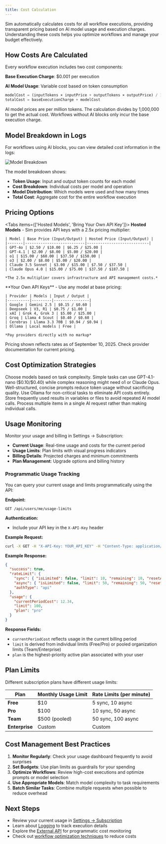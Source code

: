 ```yaml
---
title: Cost Calculation
---
```



Sim automatically calculates costs for all workflow executions, providing transparent pricing based on AI model usage and execution charges. Understanding these costs helps you optimize workflows and manage your budget effectively.

## How Costs Are Calculated

Every workflow execution includes two cost components:

**Base Execution Charge**: $0.001 per execution

**AI Model Usage**: Variable cost based on token consumption
```javascript
modelCost = (inputTokens × inputPrice + outputTokens × outputPrice) / 1,000,000
totalCost = baseExecutionCharge + modelCost
```

<Callout type="info">
  AI model prices are per million tokens. The calculation divides by 1,000,000 to get the actual cost. Workflows without AI blocks only incur the base execution charge.
</Callout>

## Model Breakdown in Logs

For workflows using AI blocks, you can view detailed cost information in the logs:

<div className="flex justify-center">
  <Image
    src="/static/logs/logs-cost.png"
    alt="Model Breakdown"
    width={600}
    height={400}
    className="my-6"
  />
</div>

The model breakdown shows:
- **Token Usage**: Input and output token counts for each model
- **Cost Breakdown**: Individual costs per model and operation
- **Model Distribution**: Which models were used and how many times
- **Total Cost**: Aggregate cost for the entire workflow execution

## Pricing Options

<Tabs items={['Hosted Models', 'Bring Your Own API Key']}>
  <Tab>
    **Hosted Models** - Sim provides API keys with a 2.5x pricing multiplier:
    
    | Model | Base Price (Input/Output) | Hosted Price (Input/Output) |
    |-------|---------------------------|----------------------------|
    | GPT-4o | $2.50 / $10.00 | $6.25 / $25.00 |
    | GPT-4.1 | $2.00 / $8.00 | $5.00 / $20.00 |
    | o1 | $15.00 / $60.00 | $37.50 / $150.00 |
    | o3 | $2.00 / $8.00 | $5.00 / $20.00 |
    | Claude 3.5 Sonnet | $3.00 / $15.00 | $7.50 / $37.50 |
    | Claude Opus 4.0 | $15.00 / $75.00 | $37.50 / $187.50 |
    
    *The 2.5x multiplier covers infrastructure and API management costs.*
  </Tab>
  
  <Tab>
    **Your Own API Keys** - Use any model at base pricing:
    
    | Provider | Models | Input / Output |
    |----------|---------|----------------|
    | Google | Gemini 2.5 | $0.15 / $0.60 |
    | Deepseek | V3, R1 | $0.75 / $1.00 |
    | xAI | Grok 4, Grok 3 | $5.00 / $25.00 |
    | Groq | Llama 4 Scout | $0.40 / $0.60 |
    | Cerebras | Llama 3.3 70B | $0.94 / $0.94 |
    | Ollama | Local models | Free |
    
    *Pay providers directly with no markup*
  </Tab>
</Tabs>

<Callout type="warning">
  Pricing shown reflects rates as of September 10, 2025. Check provider documentation for current pricing.
</Callout>

## Cost Optimization Strategies

<Accordions>
  <Accordion title="Model Selection">
    Choose models based on task complexity. Simple tasks can use GPT-4.1-nano ($0.10/$0.40) while complex reasoning might need o1 or Claude Opus.
  </Accordion>
  
  <Accordion title="Prompt Engineering">
    Well-structured, concise prompts reduce token usage without sacrificing quality.
  </Accordion>
  
  <Accordion title="Local Models">
    Use Ollama for non-critical tasks to eliminate API costs entirely.
  </Accordion>
  
  <Accordion title="Caching and Reuse">
    Store frequently used results in variables or files to avoid repeated AI model calls.
  </Accordion>
  
  <Accordion title="Batch Processing">
    Process multiple items in a single AI request rather than making individual calls.
  </Accordion>
</Accordions>

## Usage Monitoring

Monitor your usage and billing in Settings → Subscription:

- **Current Usage**: Real-time usage and costs for the current period
- **Usage Limits**: Plan limits with visual progress indicators
- **Billing Details**: Projected charges and minimum commitments
- **Plan Management**: Upgrade options and billing history

### Programmatic Usage Tracking

You can query your current usage and limits programmatically using the API:

**Endpoint:**
```text
GET /api/users/me/usage-limits
```

**Authentication:**
- Include your API key in the `X-API-Key` header

**Example Request:**
```bash
curl -X GET -H "X-API-Key: YOUR_API_KEY" -H "Content-Type: application/json" https://sim.ai/api/users/me/usage-limits
```

**Example Response:**
```json
{
  "success": true,
  "rateLimit": {
    "sync": { "isLimited": false, "limit": 10, "remaining": 10, "resetAt": "2025-09-08T22:51:55.999Z" },
    "async": { "isLimited": false, "limit": 50, "remaining": 50, "resetAt": "2025-09-08T22:51:56.155Z" },
    "authType": "api"
  },
  "usage": {
    "currentPeriodCost": 12.34,
    "limit": 100,
    "plan": "pro"
  }
}
```

**Response Fields:**
- `currentPeriodCost` reflects usage in the current billing period
- `limit` is derived from individual limits (Free/Pro) or pooled organization limits (Team/Enterprise)
- `plan` is the highest-priority active plan associated with your user

## Plan Limits

Different subscription plans have different usage limits:

| Plan | Monthly Usage Limit | Rate Limits (per minute) |
|------|-------------------|-------------------------|
| **Free** | $10 | 5 sync, 10 async |
| **Pro** | $100 | 10 sync, 50 async |
| **Team** | $500 (pooled) | 50 sync, 100 async |
| **Enterprise** | Custom | Custom |

## Cost Management Best Practices

1. **Monitor Regularly**: Check your usage dashboard frequently to avoid surprises
2. **Set Budgets**: Use plan limits as guardrails for your spending
3. **Optimize Workflows**: Review high-cost executions and optimize prompts or model selection
4. **Use Appropriate Models**: Match model complexity to task requirements
5. **Batch Similar Tasks**: Combine multiple requests when possible to reduce overhead

## Next Steps

- Review your current usage in [Settings → Subscription](https://sim.ai/settings/subscription)
- Learn about [Logging](/execution/logging) to track execution details
- Explore the [External API](/execution/api) for programmatic cost monitoring
- Check out [workflow optimization techniques](/blocks) to reduce costs